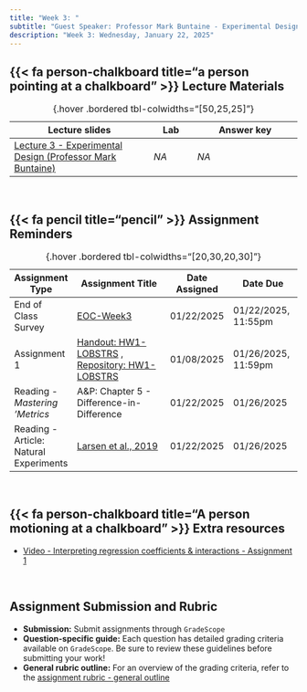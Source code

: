 ```yaml
---
title: "Week 3: "
subtitle: "Guest Speaker: Professor Mark Buntaine - Experimental Design"
description: "Week 3: Wednesday, January 22, 2025"
---
```



## {{< fa person-chalkboard title="a person pointing at a chalkboard" >}} Lecture Materials {#lecture-materials}

| Lecture slides | Lab | Answer key |
|----------------|-----|------------|
| [Lecture 3 - Experimental Design (Professor Mark Buntaine)](https://drive.google.com/file/d/1OZElgGhjne2zdn6MYrk63eYG9DSE69xo/view?usp=drive_link){target="_blank"} | *NA* | *NA* |

: {.hover .bordered tbl-colwidths="[50,25,25]"} 

<br>

## {{< fa pencil title="pencil" >}} Assignment Reminders {#assignment-reminders}

| Assignment Type | Assignment Title                              | Date Assigned  | Date Due                   |
|-----------------|-----------------------------------------------|----------------|----------------------------|
| End of Class Survey | [EOC-Week3](https://forms.gle/iSmTnJEE2iTk8QCL8){target="_blank"} | 01/22/2025 | 01/22/2025, 11:55pm |
| Assignment 1 | [Handout: HW1-LOBSTRS](https://garberadamc.github.io/project-site/hw1-lobstrs-eds241){target="_blank"} , [Repository: HW1-LOBSTRS](https://github.com/garberadamc/HW1-LOBSTRS-EDS241.git){target="_blank"} | 01/08/2025 | 01/26/2025, 11:59pm |
| Reading - *Mastering 'Metrics*  | A&P: Chapter 5 - Difference-in-Difference | 01/22/2025 | 01/26/2025 |
| Reading - Article: Natural Experiments | [Larsen et al., 2019](https://drive.google.com/file/d/1hFw2OrEzk8o9zDJr1Qx_AD4oUUAXeRpo/view?usp=drive_link){target="_blank"} | 01/22/2025 | 01/26/2025 |

: {.hover .bordered tbl-colwidths="[20,30,20,30]"} 

<br>

::: {.left-text}

## {{< fa person-chalkboard title="A person motioning at a chalkboard" >}} [**Extra resources**]{.teal-text .body-text-m}

- [Video - Interpreting regression coefficients & interactions - Assignment 1](https://drive.google.com/file/d/1ZYYDIodWKhrjzroVFGoBzN58LV5YT_Ol/view?usp=sharing)

:::

<br>

::: {.callout-tip}
# Assignment Submission and Rubric

- **Submission:** Submit assignments through `GradeScope`
- **Question-specific guide:** Each question has detailed grading criteria available on `GradeScope`. Be sure to review these guidelines before submitting your work!
- **General rubric outline:** For an overview of the grading criteria, refer to the [assignment rubric - general outline](https://docs.google.com/document/d/1JovgsTOiPCeUy5eehs9a4nPx5VoLlILV-1m_LBarmQU/edit?usp=sharing)
:::
